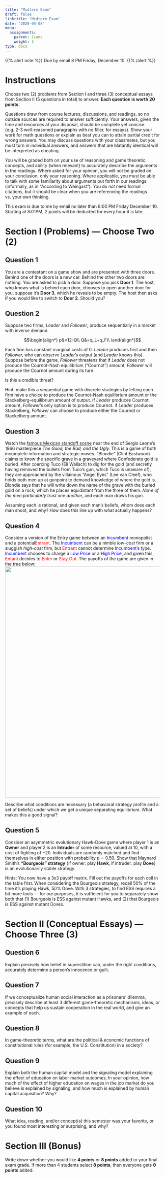 ```yaml
---
title: "Midterm Exam"
draft: false
linktitle: "Midterm Exam"
date: "2020-06-08"
menu:
  assignments:
    parent: Exams
    weight: 1
type: docs
---
```


{{% alert note %}}
Due by email 8 PM Friday, December 10. 
{{% /alert %}}

# Instructions

Choose two (2) problems from Section I and three (3) conceptual essays from Section II (5 questions in total) to answer. **Each question is worth 20 points.**

Questions draw from course lectures, discussions, and readings, so no outside sources are required to answer sufficiently. Your answers, given the time and resources at your disposal, should be complete yet concise (e.g. 2-3 well-reasoned paragraphs with no filler, for essays). Show your work for math questions or explain as best you can to attain partial credit for wrong answers. You may discuss questions with your classmates, but you must turn in individual answers, and answers that are blatantly identical will be interpreted as cheating. 

You will be graded both on your use of reasoning and game theoretic concepts, and ability (when relevant) to accurately describe the arguments in the readings. Where asked for your opinion, you will not be graded on your conclusion, only your reasoning. Where applicable, you must be able to talk with some familiarity about arguments put forth in our readings (informally, as in “According to Weingast”). You do *not* need formal citations, but it should be clear when you are referencing the readings vs. your own thinking.

This exam is due to me by email no later than 8:00 PM Friday December 10. Starting at 8:01PM, 2 points will be deducted for every hour it is late.

# Section I (Problems) — Choose Two (2)

## Question 1

You are a contestant on a game show and are presented with three doors. Behind one of the doors is a new car. Behind the other two doors are nothing. You are asked to pick a door. Suppose you pick **Door 1**. The host, who knows what is behind each door, chooses to open another door for you, suppose it's **Door 3**, which he reveals to be empty. The host then asks if you would like to switch to **Door 2**. Should you?

## Question 2

Suppose two firms, *Leader* and *Follower*, produce sequentially in a market with inverse demand:

$$\begin{align*}
p&=12-Q\\
Q&=q_L+q_F\\
\end{align*}$$

Each firm has constant marginal costs of 0. *Leader* produces first and then *Follower,* who can observe *Leader*'s output (and *Leader* knows this). Suppose before the game, *Follower* threatens that if *Leader* does not produce the Cournot-Nash equilibrium (“Cournot”) amount, *Follower* will produce the Cournot amount during its turn. 

Is this a credible threat?

Hint: make this a sequential game with discrete strategies by letting each firm have a choice to produce the Cournot-Nash equilibrium amount or the Stackelberg-equilibrium amount of output. If *Leader* produces Cournot amount, *Follower*'s only option is to produce Cournot. If *Leader* produces Stackelberg, *Follower* can choose to produce either the Cournot or Stackelberg amount.

## Question 3

Watch the [famous Mexican standoff scene](https://www.youtube.com/watch?v=aJCSNIl2Pls) near the end of Sergio Leone's 1966 masterpiece *The Good, the Bad, and the Ugly.* This is a game of both incomplete information and strategic moves. "Blondie" (Clint Eastwood) claims to know the specific grave in a graveyard where Confederate gold is buried. After coercing Tuco (Eli Wallach) to dig for the gold (and secretly having removed the bullets from Tuco's gun, which Tuco is unaware of), they are approached by the villainous "Angel Eyes" (Lee van Cleef), who holds both men up at gunpoint to demand knowledge of where the gold is. Blondie says that he will write down the name of the grave with the buried gold on a rock, which he places equidistant from the three of them. *None of the men particularly trust one another,* and each man draws his gun. 

Assuming each is rational, and given each man's beliefs, whom does each man shoot, and why? How does this line up with what actually happens?

## Question 4

Consider a version of the Entry game between an <span style=color:blue;>Incumbent</span> monopolist and a potential<span style=color:red;>Entrant</span>. The <span style=color:blue;>Incumbent</span> can be a nimble *low-cost* firm or a sluggish *high-cost* firm, but <span style=color:red;>Entrant</span> cannot determine <span style=color:blue;>Incumbent's</span> type. <span style=color:blue;>Incumbent</span> chooses to charge a <span style=color:blue;>Low Price</span> or a <span style=color:blue;>High Price</span>, and given this, <span style=color:red;>Entant</span> decides to <span style=color:red;>Enter</span> or <span style=color:red;>Stay Out</span>. The payoffs of the game are given in the tree below: 
<img src="../../images/final_entry_game.png" width="750">

Describe what conditions are necessary (a behavioral strategy profile and a set of beliefs) under which we get a unique separating equilibrium. What makes this a good signal?

## Question 5

Consider an asymmetric evolutionary Hawk-Dove game where player 1 is an **Owner** and player 2 is an **Intruder** of some resource, valued at 10, with a cost of fighting of $-20$. Individuals are randomly matched and find themselves in either position with probability $p=0.50$. Show that Maynard Smith's **"Bourgeois" strategy** $\{$if owner: play **Hawk**, if intruder: play **Dove**$\}$ is an evolutionarily stable strategy.

Hints: You now have a 3x3 payoff matrix. Fill out the payoffs for each cell in the table first. When considering the Bourgeois strategy, recall 50% of the time it's playing Hawk, 50% Dove. With 3 strategies, to find ESS requires a bit more tools — for our purposes, it is sufficient for you to separately show both that (1) Bourgeois is ESS against mutant Hawks, and (2) that Bourgeois is ESS against mutant Doves. 

# Section II (Conceptual Essays) — Choose Three (3)

## Question 6

Explain precisely how belief in superstition can, under the right conditions, accurately determine a person's innocence or guilt.

## Question 7

If we conceptualize human social interaction as a prisoners’ dilemma, precisely describe at least 3 different game-theoretic mechanisms, ideas, or concepts that help us sustain cooperation in the real world, and give an example of each.

## Question 8

In game-theoretic terms, what are the political & economic functions of constitutional rules (for example, the U.S. Constitution) in a society?

## Question 9

Explain both the human capital model and the signaling model explaining the effect of education on labor market outcomes. In your opinion, how much of the effect of higher education on wages in the job market do you believe is explained by signaling, and how much is explained by human capital acquisition? Why?

## Question 10

What idea, reading, and/or concept(s) this semester was your favorite, or you found most interesting or surprising, and why?

# Section III (Bonus)

Write down whether you would like **4 points** or **8 points** added to your final exam grade. If more than 4 students select **8 points**, then everyone gets **0 points** added.